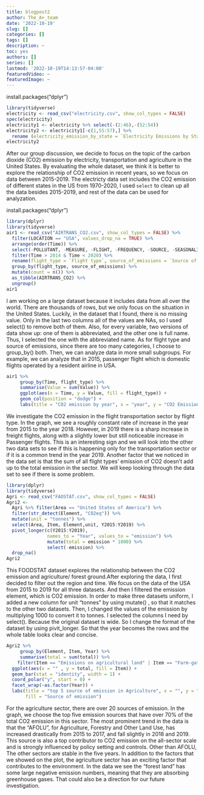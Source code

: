 ```yaml
---
title: blogpost2
author: The_A+_team
date: '2022-10-19'
slug: []
categories: []
tags: []
description: ~
toc: yes
authors: []
series: []
lastmod: '2022-10-19T14:13:57-04:00'
featuredVideo: ~
featuredImage: ~
---
```


install.packages("dplyr")

```r
library(tidyverse)
electricity <- read_csv("electricity.csv", show_col_types = FALSE)
spec(electricity)
electricity1 <- electricity %>% select(-(2:46),-(52:54))
electricity2 <- electricity1[-c(1,55:57),] %>% 
  rename (electricity_emission_by_state = `Electricity Emissions by State (1970 - 2020)`)
electricity2
```

After our group discussion, we decide to focus on the topic of  the carbon dioxide (CO2) emission by electricity, transportation and agriculture in the United States. By evaluating the whole dataset, we think it is better to explore the relationship of CO2 emission in recent years, so we focus on data between 2015-2019. The electricty data set includes the CO2 emission of different states in the US from 1970-2020, I used `select` to clean up all the data besides 2015-2019, and rest of the data can be used for analyzation. 

install.packages("dplyr")
```r
library(dplyr)
library(tidyverse)
air1 <- read_csv("AIRTRANS_CO2.csv", show_col_types = FALSE) %>% 
  filter(LOCATION == "USA", values_drop_na = TRUE) %>% 
  arrange(order(Time)) %>% 
  select(-POLLUTANT, -MEASURE, -FLIGHT, -FREQUENCY, -SOURCE, -SEASONALITY, -TIME, -`Flag Codes`, -Flags) %>% 
  filter(Time > 2014 & Time < 2020) %>% 
  rename(flight_type = `Flight type`, source_of_emissions = `Source of emissions`) %>% 
  group_by(flight_type, source_of_emissions) %>% 
  mutate(count = n()) %>% 
  as_tibble(AIRTRANS_CO2) %>% 
  ungroup() 
air1
```
I am working on a large dataset because it includes data from all over the world. There are thousands of rows, but we only focus on the situation in the United States. Luckily, in the dataset that I found, there is no missing value. Only in the last two columns all of the values are NAs, so I used select() to remove both of them. Also, for every variable, two versions of data show up: one of them is abbreviated, and the other one is full name. Thus, I selected the one with the abbreviated name. As for flight type and source of emissions, since there are too many categories, I choose to group_by() both. Then, we can analyze data in more small subgroups. For example, we can analyze that in 2015, passenger flight which is domestic flights operated by a resident airline in USA. 

```r
air1 %>%
     group_by(Time, flight_type) %>%
     summarise(Value = sum(Value)) %>%
     ggplot(aes(x = Time, y = Value, fill = flight_type)) +
     geom_col(position = "dodge") +
     labs(title = "CO2 emission by year", x = "year", y = "CO2 Emission (tonnes)", fill = "Flight type")
```
We investigate the CO2 emission in the flight transportation sector by flight type. In the graph, we see a roughly constant rate of increase in the year from 2015 to the year 2018. However, in 2019 there is a sharp increase in freight flights, along with a slightly lower but still noticeable increase in Passenger flights. This is an interesting sign and we will look into the other two data sets to see if this is happening only for the transportation sector or if it is a common trend in the year 2019. Another factor that we noticed in the data set is that the sum of all flight types' emission of CO2 doesn't add up to the total emission in the sector. We will keep looking through the data set to see if there is some problem.


```r
library(dplyr)
library(tidyverse)
Agri <- read_csv("FAOSTAT.csv", show_col_types = FALSE) 
Agri2 <- 
  Agri %>% filter(Area == "United States of America") %>%
  filter(str_detect(Element, "CO2eq")) %>%
  mutate(unit = "tonnes") %>%
  select(Area, Item, Element,unit, Y2015:Y2019) %>%
  pivot_longer(c(Y2015:Y2019),
               names_to = "Year", values_to = "emission") %>%
               mutate(total = emission * 1000) %>%
               select(-emission) %>%
  drop_na()
Agri2
```

This FOODSTAT dataset explores the relationship between the CO2 emission and agriculture/ forest ground.After exploring the data, I first decided to filter out the region and time. We focus on the data of the USA from 2015 to 2019 for all three datasets. And then I filtered the emission element, which is CO2 emission.
In order to make three datasets uniform, I added a new column for unit "tonnes" by using mutate() , so that it matches to the other two datasets. Then, I changed the values of the emission by multiplying 1000 to convert it to tonnes. I selected the columns I need by select(). Because the original dataset is wide. So I change the format 
of the dataset by using pivit_longer. So that the year becomes the rows and the whole table looks clear and concise.

```r

Agri2 %>%
     group_by(Element, Item, Year) %>%
     summarise(total = sum(total)) %>%
    filter(Item == "Emissions on agricultural land" | Item == "Farm-gate emissions" | Item == "IPCC Agriculture" | Item == "AFOLU" | Item == "Enteric Fermentation") %>%
  ggplot(aes(x = "" , y = total, fill = Item)) +
  geom_bar(stat = "identity", width = 1) +
  coord_polar("y", start = 0) +
  facet_wrap(~as.factor(Year)) +
  labs(title = "top 5 source of emission in Agriculture", x = "", y = "CO2 emission(tonnes)",
       fill = "Source of emission")

```
For the agriculture sector, there are over 20 sources of emission. In the graph, we choose the top five emission sources that have over 70% of the total CO2 emission in this sector. The most prominent trend in the data is that the "AFOLU", for Agriculture, Forestry and Other Land Use, has increased drastically from 2015 to 2017, and fall slightly in 2018 and 2019. This source is also a top contributor to CO2 emission on the all-sector scale and is strongly influenced by policy setting and controls. Other than AFOLU, The other sectors are stable in the five years. In addition to the factors that we showed on the plot, the agriculture sector has an exciting factor that contributes to the environment. In the data we see the "forest land" has some large negative emission numbers, meaning that they are absorbing greenhouse gases. That could also be a direction for our future investigation.